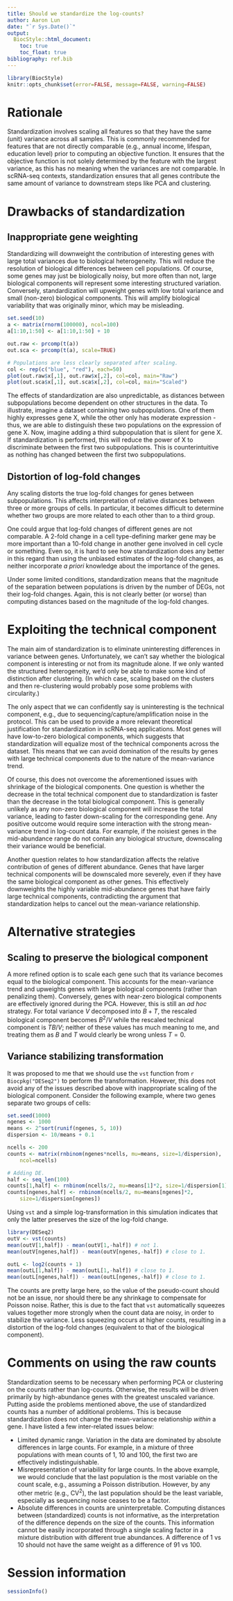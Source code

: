 ```yaml
---
title: Should we standardize the log-counts?
author: Aaron Lun
date: "`r Sys.Date()`"
output:
  BiocStyle::html_document:
    toc: true
    toc_float: true
bibliography: ref.bib
---   
```


```r
library(BiocStyle)
knitr::opts_chunk$set(error=FALSE, message=FALSE, warning=FALSE)
```

# Rationale

Standardization involves scaling all features so that they have the same (unit) variance across all samples.
This is commonly recommended for features that are not directly comparable (e.g., annual income, lifespan, education level) prior to computing an objective function.
It ensures that the objective function is not solely determined by the feature with the largest variance, as this has no meaning when the variances are not comparable.
In scRNA-seq contexts, standardization ensures that all genes contribute the same amount of variance to downstream steps like PCA and clustering.

# Drawbacks of standardization

## Inappropriate gene weighting

Standardizing will downweight the contribution of interesting genes with large total variances due to biological heterogeneity. 
This will reduce the resolution of biological differences between cell populations.
Of course, some genes may just be biologically noisy, but more often than not, large biological components will represent some interesting structured variation.
Conversely, standardization will upweight genes with low total variance and small (non-zero) biological components.
This will amplify biological variability that was originally minor, which may be misleading.

```r
set.seed(10)
a <- matrix(rnorm(100000), ncol=100)
a[1:10,1:50] <- a[1:10,1:50] + 10

out.raw <- prcomp(t(a))
out.sca <- prcomp(t(a), scale=TRUE)

# Populations are less clearly separated after scaling.
col <- rep(c("blue", "red"), each=50)
plot(out.raw$x[,1], out.raw$x[,2], col=col, main="Raw")
plot(out.sca$x[,1], out.sca$x[,2], col=col, main="Scaled")
```

The effects of standardization are also unpredictable, as distances between subpopulations become dependent on other structures in the data.
To illustrate, imagine a dataset containing two subpopulations.
One of them highly expresses gene X, while the other only has moderate expression - thus, we are able to distinguish these two populations on the expression of gene X.
Now, imagine adding a third subpopulation that is silent for gene X.
If standardization is performed, this will reduce the power of X to discriminate between the first two subpopulations.
This is counterintuitive as nothing has changed between the first two subpopulations.

## Distortion of log-fold changes

Any scaling distorts the true log-fold changes for genes between subpopulations.
This affects interpretation of relative distances between three or more groups of cells.
In particular, it becomes difficult to determine whether two groups are more related to each other than to a third group.

One could argue that log-fold changes of different genes are not comparable.
A 2-fold change in a cell type-defining marker gene may be more important than a 10-fold change in another gene involved in cell cycle or something.
Even so, it is hard to see how standardization does any better in this regard than using the unbiased estimates of the log-fold changes, 
as neither incorporate _a priori_ knowledge about the importance of the genes.

Under some limited conditions, standardization means that the magnitude of the separation between populations is driven by the number of DEGs, not their log-fold changes.
Again, this is not clearly better (or worse) than computing distances based on the magnitude of the log-fold changes.

# Exploiting the technical component

The main aim of standardization is to eliminate uninteresting differences in variance between genes.
Unfortunately, we can't say whether the biological component is interesting or not from its magnitude alone.
If we only wanted the structured heterogeneity, we'd only be able to make some kind of distinction after clustering.
(In which case, scaling based on the clusters and then re-clustering would probably pose some problems with circularity.)

The only aspect that we can confidently say is uninteresting is the technical component, e.g., due to sequencing/capture/amplification noise in the protocol.
This can be used to provide a more relevant theoretical justification for standardization in scRNA-seq applications.
Most genes will have low-to-zero biological components, which suggests that standardization will equalize most of the technical components across the dataset.
This means that we can avoid domination of the results by genes with large technical components due to the nature of the mean-variance trend.

Of course, this does not overcome the aforementioned issues with shrinkage of the biological components.
One question is whether the decrease in the total technical component due to standardization is faster than the decrease in the total biological component.
This is generally unlikely as any non-zero biological component will increase the total variance, leading to faster down-scaling for the corresponding gene.
Any positive outcome would require some interaction with the strong mean-variance trend in log-count data.
For example, if the noisiest genes in the mid-abundance range do not contain any biological structure, downscaling their variance would be beneficial.

Another question relates to how standardization affects the relative contribution of genes of different abundance.
Genes that have larger technical components will be downscaled more severely, even if they have the same biological component as other genes.
This effectively downweights the highly variable mid-abundance genes that have fairly large technical components,
contradicting the argument that standardization helps to cancel out the mean-variance relationship.

# Alternative strategies

## Scaling to preserve the biological component

A more refined option is to scale each gene such that its variance becomes equal to the biological component.
This accounts for the mean-variance trend and upweights genes with large biological components (rather than penalizing them).
Conversely, genes with near-zero biological components are effectively ignored during the PCA.
However, this is still an _ad hoc_ strategy.
For total variance $V$ decomposed into $B + T$, the rescaled biological component becomes $B^2/V$ while the rescaled technical component is $TB/V$;
neither of these values has much meaning to me, and treating them as $B$ and $T$ would clearly be wrong unless $T = 0$.

## Variance stabilizing transformation

It was proposed to me that we should use the `vst` function from `r Biocpkg("DESeq2")` to perform the transformation.
However, this does not avoid any of the issues described above with inappropriate scaling of the biological component.
Consider the following example, where two genes separate two groups of cells:

```r
set.seed(1000)
ngenes <- 1000
means <- 2^sort(runif(ngenes, 5, 10))
dispersion <- 10/means + 0.1

ncells <- 200
counts <- matrix(rnbinom(ngenes*ncells, mu=means, size=1/dispersion), 
    ncol=ncells)

# Adding DE.
half <- seq_len(100)
counts[1,half] <- rnbinom(ncells/2, mu=means[1]*2, size=1/dispersion[1])
counts[ngenes,half] <- rnbinom(ncells/2, mu=means[ngenes]*2, 
    size=1/dispersion[ngenes])
```

Using `vst` and a simple log-transformation in this simulation indicates that only the latter preserves the size of the log-fold change.

```r
library(DESeq2)
outV <- vst(counts)
mean(outV[1,half]) - mean(outV[1,-half]) # not 1.
mean(outV[ngenes,half]) - mean(outV[ngenes,-half]) # close to 1.

outL <- log2(counts + 1)    
mean(outL[1,half]) - mean(outL[1,-half]) # close to 1.
mean(outL[ngenes,half]) - mean(outL[ngenes,-half]) # close to 1.
```

The counts are pretty large here, so the value of the pseudo-count should not be an issue, nor should there be any shrinkage to compensate for Poisson noise.
Rather, this is due to the fact that `vst` automatically squeezes values together more strongly when the count data are noisy, in order to stabilize the variance.
Less squeezing occurs at higher counts, resulting in a distortion of the log-fold changes (equivalent to that of the biological component).

# Comments on using the raw counts

Standardization seems to be necessary when performing PCA or clustering on the counts rather than log-counts.
Otherwise, the results will be driven primarily by high-abundance genes with the greatest unscaled variance.
Putting aside the problems mentioned above, the use of standardized counts has a number of additional problems.
This is because standardization does not change the mean-variance relationship _within_ a gene.
I have listed a few inter-related issues below:

- Limited dynamic range.
Variation in the data are dominated by absolute differences in large counts.
For example, in a mixture of three populations with mean counts of 1, 10 and 100, the first two are effectively indistinguishable.
- Misrepresentation of variability for large counts.
In the above example, we would conclude that the last population is the most variable on the count scale, e.g., assuming a Poisson distribution.
However, by any other metric (e.g., CV^2^), the last population should be the least variable, especially as sequencing noise ceases to be a factor.
- Absolute differences in counts are uninterpretable.
Computing distances between (standardized) counts is not informative, as the interpretation of the difference depends on the size of the counts.
This information cannot be easily incorporated through a single scaling factor in a mixture distribution with different true abundances.
A difference of 1 vs 10 should not have the same weight as a difference of 91 vs 100.

# Session information

```r
sessionInfo()
```
